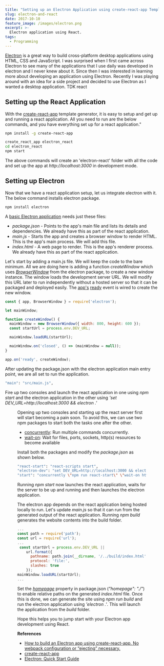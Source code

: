 ```yaml
---
title: "Setting up an Electron Application using create-react-app Template"
slug: electron-and-react
date: 2017-10-10
feature_image: /images/electron.png
excerpt: >-
  Electron application using React.
tags:
  - Programming
---
```

[Electron](https://electron.atom.io/) is a great way to build cross-platform desktop applications using HTML, CSS and JavaScript. I was surprised when I first came across Electron to see many of the applications that I use daily was developed in electron and I never knew about it. Since then I was interested in learning more about developing an application using Electron. Recently I was playing around with an idea for a side project and decided to use Electron as I wanted a desktop application. TDK react

## Setting up the React Application

With the [create-react-app](https://github.com/facebookincubator/create-react-app) template generator, it is easy to setup and get up and running a react application. All you need to run are the below commands, and you have everything set up for a react application."

```bash
npm install -g create-react-app

create_react_app electron_react
cd electron_react
npm start

```

The above commands will create an 'electron-react' folder with all the code and set up the app at _http://localhost:3000_ in development mode.

## Setting up Electron

Now that we have a react application setup, let us integrate electron with it. The below command installs electron package.

```bash
npm install electron

```

A [basic Electron application](https://github.com/electron/electron-quick-start) needs just these files:

-   _package.json_ - Points to the app's main file and lists its details and dependencies. We already have this as part of the react application.
-   _main.js_ - Starts the app and creates a browser window to render HTML. This is the app's main process. We will add this file.
-   _index.html_ - A web page to render. This is the app's renderer process. We already have this as part of the react application.

Let's start by adding a main.js file. We will keep the code to the bare minimum. All we are doing here is adding a function _createWindow_ which uses _[BrowserWindow](https://electron.atom.io/docs/api/browser-window/)_ from the electron package, to create a new window instance. The window loads the development server URL. We will modify this URL later to run independently without a hosted server so that it can be packaged and deployed easily. The [app's](https://electron.atom.io/docs/api/app/) [ready](https://electron.atom.io/docs/api/app/#event-ready) event is wired to create the new window.

```js
const { app, BrowserWindow } = require('electron');

let mainWindow;

function createWindow() {
  mainWindow = new BrowserWindow({ width: 800, height: 600 });
  const startUrl = process.env.DEV_URL;

  mainWindow.loadURL(startUrl);

  mainWindow.on('closed', () => (mainWindow = null));
}

app.on('ready', createWindow);

```

After updating the package.json with the electron application main entry point, we are all set to run the application.

```bash
"main": "src/main.js",

```

Fire up two consoles and launch the react application in one using _npm start_ and the electron application in the other using _'set DEV\_URL=http://localhost:3000 && electron .'_

<Figure src="/images/electron_react.png" caption="### Setting up for Deployment" />

Opening up two consoles and starting up the react server first will start becoming a pain soon. To avoid this, we can use two npm packages to start both the tasks one after the other.

-   [concurrently](https://www.npmjs.com/package/concurrently): Run multiple commands concurrently.
-   [wait-on](https://www.npmjs.com/package/wait-on): Wait for files, ports, sockets, http(s) resources to become available

Install both the packages and modify the _package.json_ as shown below.

```bash
"react-start": "react-scripts start",
"electron-dev": "set DEV_URL=http://localhost:3000 && electron .",
"start": "concurrently \"npm run react-start\" \"wait-on http://localhost:3000/ && npm run electron-dev\""

```

Running _npm start_ now launches the react application, waits for the server to be up and running and then launches the electron application.

The electron app depends on the react application being hosted locally to run. Let's update _main.js_ so that it can run from the generated output of the react application. Running _npm build_ generates the website contents into the build folder.

```js
...
const path = require('path');
const url = require('url');
...
 const startUrl = process.env.DEV_URL ||
    url.format({
      pathname: path.join(__dirname, '/../build/index.html'),
      protocol: 'file:',
      slashes: true
    });
mainWindow.loadURL(startUrl);
...

```

Set the _[homepage](https://github.com/facebookincubator/create-react-app/blob/master/packages/react-scripts/template/README.md#building-for-relative-paths)_ property in package.json (_"homepage": "./"_) to enable relative paths on the generated _index.html_ file. Once this is done, we can generate the site using _npm run build_ and run the electron application using _'electron .'_. This will launch the application from the _build_ folder.

Hope this helps you to jump start with your Electron app development using React.

**References**

-   [How to build an Electron app using create-react-app. No webpack configuration or “ejecting” necessary.](https://medium.freecodecamp.org/building-an-electron-application-with-create-react-app-97945861647c)
-   [create-react-app](https://github.com/facebookincubator/create-react-app)
-   [Electron: Quick Start Guide](https://github.com/electron/electron-quick-start)